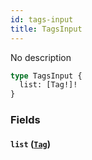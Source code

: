 ```yaml
---
id: tags-input
title: TagsInput
---
```



No description


```graphql
type TagsInput {
  list: [Tag!]!
}
```


### Fields

#### `list` ([`Tag`](/docs/GraphQL/enums/tag))






